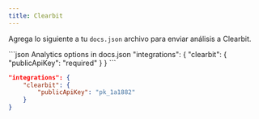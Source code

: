 ```yaml
---
title: Clearbit
---
```


Agrega lo siguiente a tu `docs.json` archivo para enviar análisis a Clearbit.

<CodeGroup>
  ```json Analytics options in docs.json
  "integrations": {
      "clearbit": {
          "publicApiKey": "required"
      }
  }
  ```

  ```json Example
  "integrations": {
      "clearbit": {
          "publicApiKey": "pk_1a1882"
      }
  }
  ```
</CodeGroup>
